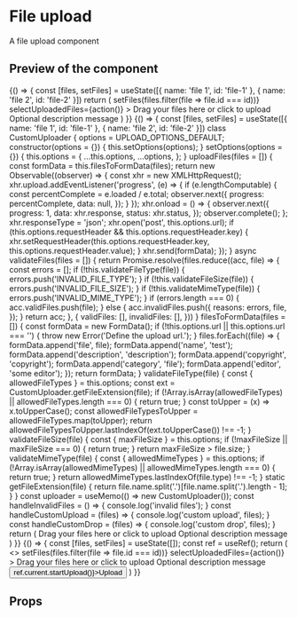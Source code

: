 

<Meta title="File upload" component={FileUpload} />

# File upload

A file upload component

## Preview of the component

<Preview>
	<Story name='Base'>
		{() => {
			const [files, setFiles] = useState([{
				name: 'file 1',
				id: 'file-1'
			}, {
				name: 'file 2',
				id: 'file-2'
			}])
			return (
				<FileUpload
					id="my-upload"
					options={{
						allowedMimeTypes: ['image/jpeg'],
						allowedFileTypes: ['jpg', 'png'],
						maxFileSize: 5000000000000000,
						url: 'api/upload',
						fileLimit: 3,
					}}
					files={files}
					removeFile={(id, index) => setFiles(files.filter(file => file.id === id))}
					selectUploadedFiles={action()}
				>
					<FileUploadMessage>Drag your files here or click to upload</FileUploadMessage>
					<FileUploadDescription>Optional description message</FileUploadDescription>
				</FileUpload>
			)
		}}
	</Story>
	<Story name='CustomUploader'>
		{() => {
			const [files, setFiles] = useState([{
				name: 'file 1',
				id: 'file-1'
			}, {
				name: 'file 2',
				id: 'file-2'
			}])
			class CustomUploader {
				options = UPLOAD_OPTIONS_DEFAULT;
				constructor(options = {}) {
					this.setOptions(options);
				}
				setOptions(options = {}) {
					this.options = {
						...this.options,
						...options,
					};
				}
				uploadFiles(files = []) {
					const formData = this.filesToFormData(files);
					return new Observable((observer) => {
						const xhr = new XMLHttpRequest();
						xhr.upload.addEventListener('progress', (e) => {
							if (e.lengthComputable) {
								const percentComplete = e.loaded / e.total;
								observer.next({
									progress: percentComplete,
									data: null,
								});
							}
						});
						xhr.onload = () => {
							observer.next({
								progress: 1,
								data: xhr.response,
								status: xhr.status,
							});
							observer.complete();
						};
						xhr.responseType = 'json';
						xhr.open('post', this.options.url);
						if (this.options.requestHeader && this.options.requestHeader.key) {
							xhr.setRequestHeader(this.options.requestHeader.key, this.options.requestHeader.value);
						}
						xhr.send(formData);
					});
				}
				async validateFiles(files = []) {
					return Promise.resolve(files.reduce((acc, file) => {
						const errors = [];
						if (!this.validateFileType(file)) {
							errors.push('INVALID_FILE_TYPE');
						}
						if (!this.validateFileSize(file)) {
							errors.push('INVALID_FILE_SIZE');
						}
						if (!this.validateMimeType(file)) {
							errors.push('INVALID_MIME_TYPE');
						}
						if (errors.length === 0) {
							acc.validFiles.push(file);
						} else {
							acc.invalidFiles.push({
								reasons: errors,
								file,
							});
						}
						return acc;
					}, {
						validFiles: [],
						invalidFiles: [],
					}))
				}
				filesToFormData(files = []) {
					const formData = new FormData();
					if (!this.options.url || this.options.url === '') {
						throw new Error('Define the upload url.');
					}
					files.forEach((file) => {
						formData.append('file', file);
						formData.append('name', 'test');
						formData.append('description', 'description');
						formData.append('copyright', 'copyright');
						formData.append('category', 'file');
						formData.append('editor', 'some editor');
					});
					return formData;
				}
				validateFileType(file) {
					const { allowedFileTypes } = this.options;
					const ext = CustomUploader.getFileExtension(file);
					if (!Array.isArray(allowedFileTypes) || allowedFileTypes.length === 0) {
						return true;
					}
					const toUpper = (x) => x.toUpperCase();
					const allowedFileTypesToUpper = allowedFileTypes.map(toUpper);
					return allowedFileTypesToUpper.lastIndexOf(ext.toUpperCase()) !== -1;
				}
				 validateFileSize(file) {
					const { maxFileSize } = this.options;
					if (!maxFileSize || maxFileSize === 0) {
						return true;
					}
					return maxFileSize > file.size;
				}
				validateMimeType(file) {
					const { allowedMimeTypes } = this.options;
					if (!Array.isArray(allowedMimeTypes) || allowedMimeTypes.length === 0) {
						return true;
					}
					return allowedMimeTypes.lastIndexOf(file.type) !== -1;
				}
				static getFileExtension(file) {
					return file.name.split('.')[file.name.split('.').length - 1];
				}
			}
			const uploader = useMemo(() => new CustomUploader());
			const handleInvalidFiles = () => { console.log('invalid files'); }
			const handleCustomUpload = (files) => { console.log('custom upload', files); }
			const handleCustomDrop = (files) => { console.log('custom drop', files); }
			return (
				<FileUploadZone
					autoUpload={false}
					id="test"
					uploader={uploader}
					invalidFiles={handleInvalidFiles}
					onCustomClick={handleCustomUpload}
					onCustomDrop={handleCustomDrop}
				>
					<FileUploadMessage>Drag your files here or click to upload</FileUploadMessage>
					<FileUploadDescription>Optional description message</FileUploadDescription>
				</FileUploadZone>
			)
		}}
	</Story>
	<Story name='No Autoupload'>
		{() => {
			const [files, setFiles] = useState([]);
			const ref = useRef();
			return (
				<>
					<FileUpload
						ref={ref}
						id="my-upload"
						options={{
							allowedMimeTypes: ['application/zip'],
							allowedFileTypes: ['zip'],
							maxFileSize: 5000000000000000,
							url: 'api/upload',
							fileLimit: 3,
							autoUpload: false
						}}
						files={files}
						removeFile={(id, index) => setFiles(files.filter(file => file.id === id))}
						selectUploadedFiles={action()}
					>
						<FileUploadMessage>Drag your files here or click to upload</FileUploadMessage>
						<FileUploadDescription>Optional description message</FileUploadDescription>
					</FileUpload>
					<button onClick={() => ref.current.startUpload()}>Upload</button>
				</>
			)
		}}
	</Story>
</Preview>

## Props

<Props of={FileUpload} />
